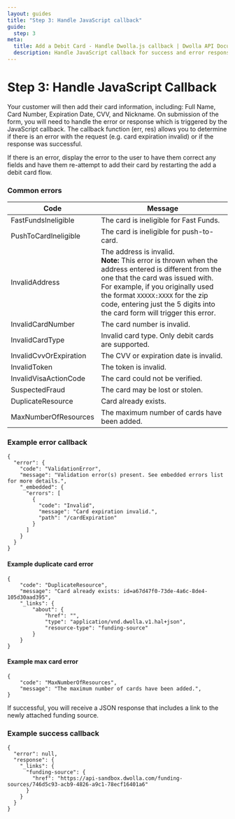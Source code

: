 ```yaml
---
layout: guides
title: "Step 3: Handle JavaScript callback"
guide:
  step: 3
meta:
  title: Add a Debit Card - Handle Dwolla.js callback | Dwolla API Documentation
  description: Handle JavaScript callback for success and error responses for Dwolla-cards.js, a powerful and secure tool for adding a debit card.
---
```



# Step 3: Handle JavaScript Callback

Your customer will then add their card information, including: Full Name, Card Number, Expiration Date, CVV, and Nickname. On submission of the form, you will need to handle the error or response which is triggered by the JavaScript callback. The callback function (err, res) allows you to determine if there is an error with the request (e.g. card expiration invalid) or if the response was successful.

If there is an error, display the error to the user to have them correct any fields and have them re-attempt to add their card by restarting the add a debit card flow.

<InlineCTA
  icon={guideIcon}
  text="Check our guide on simulating various Debit card error scenarios in Sandbox."
  href="/guides/sandbox/transfers#test-push-to-debit-transfer-failures"
/>

### Common errors

| Code                   | Message                                                                                                                                                                                                                                                                                              |
| ---------------------- | ---------------------------------------------------------------------------------------------------------------------------------------------------------------------------------------------------------------------------------------------------------------------------------------------------- |
| FastFundsIneligible    | The card is ineligible for Fast Funds.                                                                                                                                                                                                                                                               |
| PushToCardIneligible   | The card is ineligible for push-to-card.                                                                                                                                                                                                                                                             |
| InvalidAddress         | The address is invalid. <br /> **Note:** This error is thrown when the address entered is different from the one that the card was issued with. For example, if you originally used the format `XXXXX:XXXX` for the zip code, entering just the 5 digits into the card form will trigger this error. |
| InvalidCardNumber      | The card number is invalid.                                                                                                                                                                                                                                                                          |
| InvalidCardType        | Invalid card type. Only debit cards are supported.                                                                                                                                                                                                                                                   |
| InvalidCvvOrExpiration | The CVV or expiration date is invalid.                                                                                                                                                                                                                                                               |
| InvalidToken           | The token is invalid.                                                                                                                                                                                                                                                                                |
| InvalidVisaActionCode  | The card could not be verified.                                                                                                                                                                                                                                                                      |
| SuspectedFraud         | The card may be lost or stolen.                                                                                                                                                                                                                                                                      |
| DuplicateResource      | Card already exists.                                                                                                                                                                                                                                                                                 |
| MaxNumberOfResources   | The maximum number of cards have been added.                                                                                                                                                                                                                                                         |

### Example error callback

```
{
  "error": {
    "code": "ValidationError",
    "message": "Validation error(s) present. See embedded errors list for more details.",
    "_embedded": {
      "errors": [
        {
          "code": "Invalid",
          "message": "Card expiration invalid.",
          "path": "/cardExpiration"
        }
      ]
    }
  }
}
```

#### Example duplicate card error

```
{
    "code": "DuplicateResource",
    "message": "Card already exists: id=a67d47f0-73de-4a6c-8de4-105d30aad395",
    "_links": {
        "about": {
            "href": "",
            "type": "application/vnd.dwolla.v1.hal+json",
            "resource-type": "funding-source"
        }
    }
}
```

#### Example max card error

```
{
    "code": "MaxNumberOfResources",
    "message": "The maximum number of cards have been added.",
}
```

If successful, you will receive a JSON response that includes a link to the newly attached funding source.

### Example success callback

```
{
  "error": null,
  "response": {
    "_links": {
      "funding-source": {
        "href": "https://api-sandbox.dwolla.com/funding-sources/746d5c93-acb9-4826-a9c1-78ecf16401a6"
      }
    }
  }
}
```
